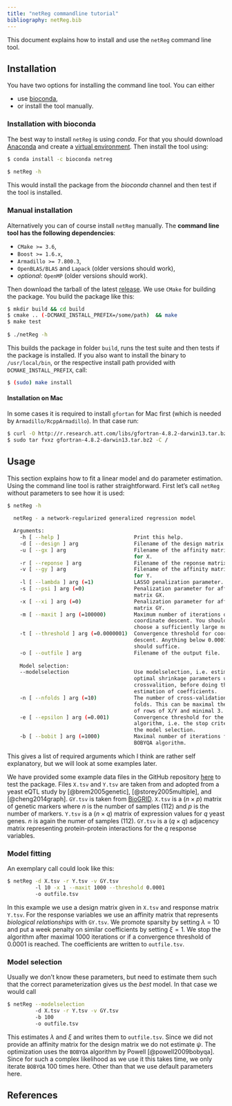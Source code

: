 ```yaml
---
title: "netReg commandline tutorial"
bibliography: netReg.bib
---
```


This document explains how to install and use the `netReg` command line tool.

## Installation

You have two options for installing the command line tool. You can either

* use [bioconda](https://anaconda.org/bioconda/netreg),
* or install the tool manually.

### Installation with bioconda

The best way to install `netReg` is using *conda*. 
For that you should download [Anaconda](https://www.continuum.io/downloads)
and create a [virtual environment](https://conda.io/docs/using/envs.html).
Then install the tool using:

```sh
$ conda install -c bioconda netreg
  
$ netReg -h
```

This would install the package from the *bioconda* channel 
and then test if the tool is installed.

### Manual installation

Alternatively you can of course install `netReg` manually. 
The **command line tool has the following dependencies**:

* `CMake >= 3.6`,
* `Boost >= 1.6.x`,
* `Armadillo >= 7.800.3`,
* `OpenBLAS/BLAS` and `Lapack` (older versions should work),
* *optional*: `OpenMP` (older versions should work).

Then download the tarball of the latest [release](https://github.com/dirmeier/netReg/releases/). 
We use `CMake` for building the package. You build the package like this:

```sh
$ mkdir build && cd build
$ cmake .. (-DCMAKE_INSTALL_PREFIX=/some/path)  && make
$ make test
  
$ ./netReg -h
```

This builds the package in folder `build`, runs the test suite and then tests if
the package is installed. If you also want to install the binary to `/usr/local/bin`, 
or the respective install path provided with `DCMAKE_INSTALL_PREFIX`, call:

```sh
$ (sudo) make install
```

#### Installation on Mac

In some cases it is required to install `gfortan` for Mac first 
(which is needed by `Armadillo/RcppArmadillo`). In that case run:

```sh
$ curl -O http://r.research.att.com/libs/gfortran-4.8.2-darwin13.tar.bz2
$ sudo tar fvxz gfortran-4.8.2-darwin13.tar.bz2 -C /
```


## Usage

This section explains how to fit a linear model and do parameter estimation. 
Using the command line tool is rather straightforward.
First let's call `netReg` without parameters to see how it is used:

```sh
$ netReg -h
  
  netReg - a network-regularized generalized regression model

  Arguments:
    -h [ --help ]                        Print this help.
    -d [ --design ] arg                  Filename of the design matrix X.
    -u [ --gx ] arg                      Filename of the affinity matrix GX
                                         for X.
    -r [ --reponse ] arg                 Filename of the reponse matrix Y.
    -v [ --gy ] arg                      Filename of the affinity matrix GY 
                                         for Y.
    -l [ --lambda ] arg (=1)             LASSO penalization parameter.
    -s [ --psi ] arg (=0)                Penalization parameter for affinity
                                         matrix GX.
    -x [ --xi ] arg (=0)                 Penalization parameter for affinity
                                         matrix GY.
    -m [ --maxit ] arg (=100000)         Maximum number of iterations of
                                         coordinate descent. You should 
                                         choose a sufficiently large number.
    -t [ --threshold ] arg (=0.0000001)  Convergence threshold for coordinate
                                         descent. Anything below 0.0001 
                                         should suffice.
    -o [ --outfile ] arg                 Filename of the output file.
    
    Model selection:
    --modelselection                     Use modelselection, i.e. estimation of
                                         optimal shrinkage parameters using
                                         crossvalition, before doing the
                                         estimation of coefficients.
    -n [ --nfolds ] arg (=10)            The number of cross-validation 
                                         folds. This can be maximal the number
                                         of rows of X/Y and minimal 3.
    -e [ --epsilon ] arg (=0.001)        Convergence threshold for the BOBYQA
                                         algorithm, i.e. the stop criterion for
                                         the model selection.
    -b [ --bobit ] arg (=1000)           Maximal number of iterations for the
                                         BOBYQA algorithm.
```

This gives a list of required arguments which I think are rather self explanatory, 
but we will look at some examples later.

We have provided some example data files in the GitHub
repository [here](https://github.com/dirmeier/netReg/tree/master/data) to test the package.
Files `X.tsv` and `Y.tsv` are taken from and adopted from a yeast eQTL study by [@brem2005genetic], [@storey2005multiple], and [@cheng2014graph]. 
`GY.tsv` is taken from [BioGRID](https://thebiogrid.org/downloads/archives/Release%20Archive/BIOGRID-3.4.150/BIOGRID-ORGANISM-3.4.150.tab.zip). `X.tsv` is a $(n \times p)$ matrix of genetic markers where $n$ is the number of samples (112) and $p$ is the number of markers. `Y.tsv` is a $(n \times q)$ matrix of expression values for $q$ yeast genes. $n$ is again the numer of samples (112).
`GY.tsv` is a $(q \times q)$ adjacency matrix representing protein-protein interactions for the $q$ response variables.


### Model fitting

An exemplary call could look like this:

```sh
$ netReg -d X.tsv -r Y.tsv -v GY.tsv 
         -l 10 -x 1 --maxit 1000 --threshold 0.0001 
         -o outfile.tsv
```

In this example we use a design matrix given in `X.tsv` and response matrix `Y.tsv`. 
For the response variables we use an affinity matrix that represents *biological relationships* with `GY.tsv`. 
We promote sparsity by setting $\lambda = 10$ and put a week penalty on similar coefficients by setting $\xi = 1$. 
We stop the algorithm after maximal $1000$ iterations or if a convergence threshold of $0.0001$ is reached. The coefficients are written to `outfile.tsv`.

### Model selection

Usually we don't know these parameters, but need to estimate them such that the correct parameterization gives us the *best* model. In that case we would call

```sh
$ netReg --modelselection 
         -d X.tsv -r Y.tsv -v GY.tsv 
         -b 100 
         -o outfile.tsv
```

This estimates $\lambda$ and $\xi$ and writes them to `outfile.tsv`. 
Since we did not provide an affinity matrix for the design matrix we do not estimate $\psi$. 
The optimization uses the `BOBYQA` algorithm by Powell [@powell2009bobyqa]. 
Since for such a complex likelihood as we use it this takes time, we only iterate `BOBYQA` $100$ times here. Other than that we use default parameters here.

## References
